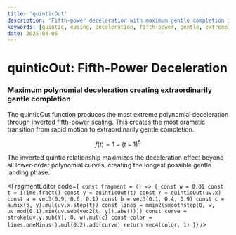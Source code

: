 ```yaml
---
title: 'quinticOut'
description: 'Fifth-power deceleration with maximum gentle completion intensity'
keywords: [quintic, easing, deceleration, fifth-power, gentle, extreme]
date: 2025-08-06
---
```



# quinticOut: Fifth-Power Deceleration

### Maximum polynomial deceleration creating extraordinarily gentle completion

The quinticOut function produces the most extreme polynomial deceleration through inverted fifth-power scaling. This creates the most dramatic transition from rapid motion to extraordinarily gentle completion.

$$f(t) = 1 - (t-1)^5$$

The inverted quintic relationship maximizes the deceleration effect beyond all lower-order polynomial curves, creating the longest possible gentle landing phase.

<FragmentEditor
        code={`
const fragment = () => {
    const w = 0.01
    const t = iTime.fract()
    const y = quinticOut(t)
    const Y = quinticOut(uv.x)
    const a = vec3(0.9, 0.6, 0.1)
    const b = vec3(0.1, 0.4, 0.9)
    const c = a.mix(b, y).mul(uv.x.step(t))
    const lines = mmin2(smoothstep(0, w, uv.mod(0.1).min(uv.sub(vec2(t, y)).abs())))
    const curve = stroke(uv.y.sub(Y), 0, w).mul(c)
    const color = lines.oneMinus().mul(0.2).add(curve)
    return vec4(color, 1)
}`}
/>
